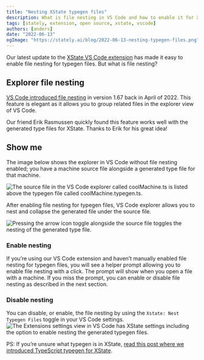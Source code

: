 ```yaml
---
title: "Nesting XState typegen files"
description: What is file nesting in VS Code and how to enable it for XState's generated type files.
tags: [stately, extension, open source, xstate, vscode]
authors: [anders]
date: "2022-06-13"
ogImage: "https://stately.ai/blog/2022-06-13-nesting-typegen-files.png"
---
```


Our latest update to the [XState VS Code extension](https://marketplace.visualstudio.com/items?itemName=statelyai.stately-vscode) has made it easy to enable file nesting for typegen files. But what is file nesting?

## Explorer file nesting

[VS Code introduced file nesting](https://code.visualstudio.com/updates/v1_67#_explorer-file-nesting) in version 1.67 back in April of 2022. This feature is elegant as it allows you to group related files in the explorer view of VS Code.

Our friend Erik Rasmussen quickly found this feature works well with the generated type files for XState. Thanks to Erik for his great idea!

<Tweet id="1522611081528573956" />

## Show me

The image below shows the explorer in VS Code without file nesting enabled; you have a machine source file alongside a generated type file for that machine.

![The source file in the VS Code explorer called coolMachine.ts is listed above the typegen file called coolMachine.typegen.ts.](without-typegen.png)

After enabling file nesting for typegen files, VS Code explorer allows you to nest and collapse the generated file under the source file.

![Pressing the arrow icon toggle alongside the source file toggles the nesting of the generated type file.](with-typegen.gif)

### Enable nesting

If you’re using our VS Code extension and haven’t manually enabled file nesting for typegen files, you will see a helper prompt allowing you to enable file nesting with a click.
The prompt will show when you open a file with a machine.
If you miss the prompt, you can enable or disable file nesting as described in the next section.

### Disable nesting

You can disable, or enable, the file nesting by using the `Xstate: Nest Typegen Files` toggle in your VS Code settings.
![The Extensions settings view in VS Code has XState settings including the option to enable nesting the generated typegen files.](xstate-vscode-settings.png)

PS: If you’re unsure what typegen is in XState, [read this post where we introduced TypeScript typegen for XState](https://stately.ai/blog/introducing-typescript-typegen-for-xstate).
